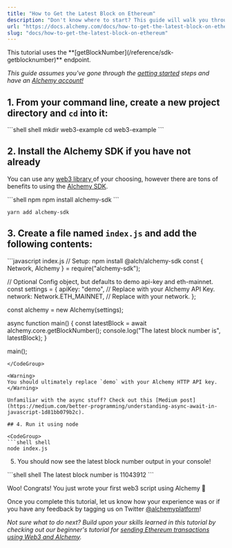 ```yaml
---
title: "How to Get the Latest Block on Ethereum"
description: "Don't know where to start? This guide will walk you through writing a simple web3 script to get the latest block number from the Ethereum mainnet using Alchemy."
url: "https://docs.alchemy.com/docs/how-to-get-the-latest-block-on-ethereum"
slug: "docs/how-to-get-the-latest-block-on-ethereum"
---
```


<Info>
  This tutorial uses the **[getBlockNumber](/reference/sdk-getblocknumber)** endpoint.
</Info>

*This guide assumes you've gone through the [getting started](https://alchemyenterprisegroup.readme.io/docs/alchemy-quickstart-guide) steps and have an [Alchemy account!](https://alchemy.com/?r=affiliate:b92f4e01-cafb-4038-83f4-372a42df5171)*

## 1. From your command line, create a new project directory and `cd` into it:

<CodeGroup>
  ```shell shell
  mkdir web3-example
  cd web3-example
  ```
</CodeGroup>

## 2. Install the Alchemy SDK if you have not already

You can use any [web3 library ](/docs/alchemy-quickstart-guide)of your choosing, however there are tons of benefits to using the [Alchemy SDK](/reference/alchemy-sdk-quickstart).

<CodeGroup>
  ```shell npm
  npm install alchemy-sdk
  ```

  ```text yarn
  yarn add alchemy-sdk
  ```
</CodeGroup>

## 3. Create a file named `index.js` and add the following contents:

<CodeGroup>
  ```javascript index.js
  // Setup: npm install @alch/alchemy-sdk
  const { Network, Alchemy } = require("alchemy-sdk");

  // Optional Config object, but defaults to demo api-key and eth-mainnet.
  const settings = {
    apiKey: "demo", // Replace with your Alchemy API Key.
    network: Network.ETH_MAINNET, // Replace with your network.
  };

  const alchemy = new Alchemy(settings);

  async function main() {
    const latestBlock = await alchemy.core.getBlockNumber();
    console.log("The latest block number is", latestBlock);
  }

  main();
  ```
</CodeGroup>

<Warning>
  You should ultimately replace `demo` with your Alchemy HTTP API key.
</Warning>

Unfamiliar with the async stuff? Check out this [Medium post](https://medium.com/better-programming/understanding-async-await-in-javascript-1d81bb079b2c).

## 4. Run it using node

<CodeGroup>
  ```shell shell
  node index.js
  ```
</CodeGroup>

5. You should now see the latest block number output in your console!

<CodeGroup>
  ```shell shell
  The latest block number is 11043912
  ```
</CodeGroup>

Woo! Congrats! You just wrote your first web3 script using Alchemy 🎉

Once you complete this tutorial, let us know how your experience was or if you have any feedback by tagging us on Twitter [@alchemyplatform](https://twitter.com/AlchemyPlatform)!

*Not sure what to do next? Build upon your skills learned in this tutorial by checking out our beginner's tutorial for [sending Ethereum transactions using Web3 and Alchemy](https://alchemyenterprisegroup.readme.io/home/docs/how-to-send-transactions-on-ethereum).*
